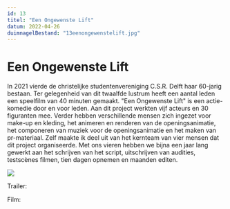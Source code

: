 ```yaml
---
id: 13
titel: "Een Ongewenste Lift"
datum: 2022-04-26
duimnagelBestand: "13eenongewenstelift.jpg"
---
```



# Een Ongewenste Lift

In 2021 vierde de christelijke studentenvereniging C.S.R. Delft haar 60-jarig bestaan. Ter gelegenheid van dit twaalfde lustrum heeft een aantal leden een speelfilm van 40 minuten gemaakt. "Een Ongewenste Lift" is een actie-komedie door en voor leden. Aan dit project werkten vijf acteurs en 30 figuranten mee. Verder hebben verschillende mensen zich ingezet voor make-up en kleding, het animeren en renderen van de openingsanimatie, het componeren van muziek voor de openingsanimatie en het maken van pr-materiaal. Zelf maakte ik deel uit van het kernteam van vier mensen dat dit project organiseerde. Met ons vieren hebben we bijna een jaar lang gewerkt aan het schrijven van het script, uitschrijven van audities, testscènes filmen, tien dagen opnemen en maanden editen.

<Image titel="CP" src="/plaatjes/CP.jpg" />

Trailer:

<Youtube titel="Hoi" youtubeId="SfK4_fCNvn0" />

Film:

<Youtube titel="Hoi" youtubeId="6LUGK_lQm-Y" />
